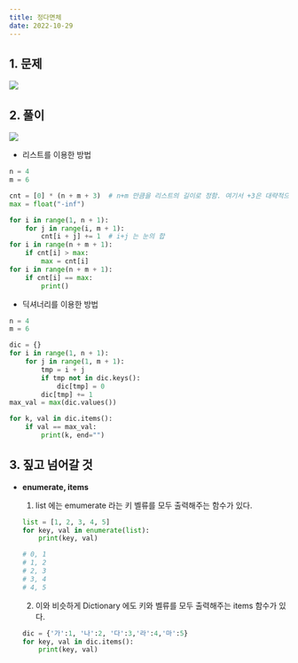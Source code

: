 ```yaml
---
title: 정다면체
date: 2022-10-29
---
```


## 1. 문제

![](/note/algorithms/정다면체-1.PNG)

## 2. 풀이

![](/note/algorithms/정다면체.PNG)

- 리스트를 이용한 방법

```python
n = 4
m = 6

cnt = [0] * (n + m + 3)  # n+m 만큼을 리스트의 길이로 정함. 여기서 +3은 대략적으로 여유공간 준 것.
max = float("-inf")

for i in range(1, n + 1):
    for j in range(i, m + 1):
        cnt[i + j] += 1  # i+j 는 눈의 합
for i in range(n + m + 1):
    if cnt[i] > max:
        max = cnt[i]
for i in range(n + m + 1):
    if cnt[i] == max:
        print()
```

- 딕셔너리를 이용한 방법

```python
n = 4
m = 6

dic = {}
for i in range(1, n + 1):
    for j in range(1, m + 1):
        tmp = i + j
        if tmp not in dic.keys():
            dic[tmp] = 0
        dic[tmp] += 1
max_val = max(dic.values())

for k, val in dic.items():
    if val == max_val:
        print(k, end="")
```

## 3. 짚고 넘어갈 것

- **enumerate, items**

  1. list 에는 emumerate 라는 키 벨류를 모두 출력해주는 함수가 있다.

  ```python
  list = [1, 2, 3, 4, 5]
  for key, val in enumerate(list):
      print(key, val)

  # 0, 1
  # 1, 2
  # 2, 3
  # 3, 4
  # 4, 5
  ```

  2. 이와 비슷하게 Dictionary 에도 키와 벨류를 모두 출력해주는 items 함수가 있다.

  ```python
  dic = {'가':1, '나':2, '다':3,'라':4,'마':5}
  for key, val in dic.items():
      print(key, val)
  ```
